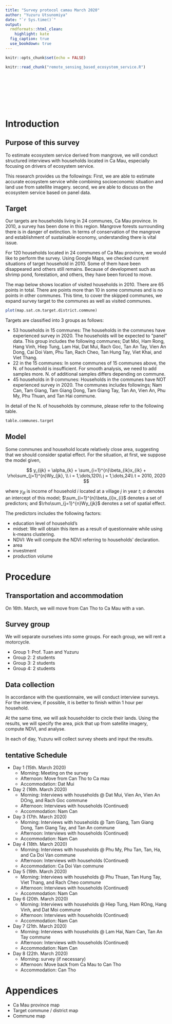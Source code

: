 ```yaml
---
title: "Survey protocol camau March 2020"
author: "Yuzuru Utsunomiya"
date: "`r Sys.time()`"
output:
  rmdformats::html_clean:
    highlight: kate
  fig_caption: true
  use_bookdown: true
---
```


```r
knitr::opts_chunk$set(echo = FALSE)
```

```r
knitr::read_chunk("remote_sensing_based_ecosystem_service.R")
```

```r
```

```r
```

```r
```

```r
```

```r
```

```r
```

```r
```

```r
```


# Introduction
## Purpose of this survey
To estimate ecosystem service derived from mangrove, we will conduct structured interviews with households located in Ca Mau, especially focusing on drivers of ecosystem service. 

This research provides us the followings: First, we are able to estimate accurate ecosystem service while combining socioeconomic situation and land use from satellite imagery. second, we are able to discuss on the ecosystem service based on panel data.

## Target
Our targets are households living in 24 communes, Ca Mau province. In 2010, a survey has been done in this region. Mangrove forests surrounding there is in danger of extinction. In terms of conservation of the mangrove and establishment of sustainable economy, understanding there is vital issue.

For 120 households located in 24 communes of Ca Mau province, we would like to perform the survey. Using Google Maps, we checked current situations of target household in 2010. Some of them have been disappeared and others still remains. Because of development such as shrimp pond, forestation, and others, they have been forced to move.

The map below shows location of visited households in 2010. There are 65 points in total. There are points more than 10 in some communes and is no points in other communes. This time, to cover the skipped communes, we expand survey target to the communes as well as visited communes.

```r
plot(map.sat.cm.target.district.commune)
```

Targets are classified into 3 groups as follows:

+ 53 households in 15 communes: The households in the communes have experienced survey in 2020. The households will be expected to "panel" data. This group includes the following communes; Dat Moi, Ham Rong, Hang Vinh, Hiep Tung, Lam Hai, Dat Mui, Rach Goc, Tan An Tay, Vien An Dong, Cai Doi Vam, Phu Tan, Rach Cheo, Tan Hung Tay, Viet Khai, and Viet Thang.
+ 22 in the 15 communes: In some communes of 15 communes above, the N. of household is insufficient. For smooth analysis, we need to add samples more. N. of additional samples differs depending on commune. 
+ 45 households in 9 communes: Households in the communes have NOT experienced survey in 2020. The communes includes followings; Nam Can, Tam Giang, Tam Giang Dong, Tam Giang Tay, Tan An, Vien An, Phu My, Phu Thuan, and Tan Hai commune.

In detail of the N. of households by commune, please refer to the following table.

```r
table.communes.target
```

## Model
Some communes and household locate relatively close area, suggesting that we should consider spatial effect. For the situation, at first, we suppose the model given,


$$
y_{ijk} = \alpha_{k} + \sum_{i=1}^{n}\beta_{ik}x_{ik} + \rho\sum_{j=1}^{n}Wy_{jk}, \\
i = 1,\dots,120\\
j = 1,\dots,24\\
t = 2010, 2020 
$$

where $y_{ijt}$ is income of household $i$ located at a village $j$ in year $t$; $\alpha$ denotes an intercept of this model; $\sum_{i=1}^{n}\beta_{i}x_{i}$ denotes a set of predictors; and $\rho\sum_{j=1}^{n}Wy_{jk}$ denotes a set of spatial effect.

The predictors includes the following factors: 

+ education level of household's 
+ midset: We will obtain this item as a result of questionnaire while using k-means clustering.
+ NDVI: We will compute the NDVI referring to households' declaration. 
+ area
+ investment
+ production volume

# Procedure
## Transportation and accommodation
On 16th. March, we will move from Can Tho to Ca Mau with a van. 

## Survey group
We will separate ourselves into some groups. For each group, we will rent a motorcycle.

+ Group 1: Prof. Tuan and Yuzuru
+ Group 2: 2 students
+ Group 3: 2 students
+ Group 4: 2 students

## Data collection
In accordance with the questionnaire, we will conduct interview surveys. For the interview, if possible, it is better to finish within 1 hour per household.

At the same time, we will ask householder to circle their lands. Using the results, we will specify the area, pick that up from satellite imagery, compute NDVI, and analyse. 

In each of day, Yuzuru will collect survey sheets and input the results.

## tentative Schedule
+ Day 1 (15th. March 2020)
    - Morning: Meeting on the survey
    - Afternoon: Move from Can Tho to Ca mau
    - Accommodation: Dat Mui
+ Day 2 (16th. March 2020) 
    - Morning: Interviews with households @ Dat Mui, Vien An, Vien An DOng, and Rach Goc commune
    - Afternoon: Interviews with households (Continued)
    - Accommodation: Nam Can
+ Day 3 (17th. March 2020)
    - Morning: Interviews with households @ Tam Giang, Tam Giang Dong, Tam Giang Tay, and Tan An commune
    - Afternoon: Interviews with households (Continued)
    - Accommodation: Nam Can
+ Day 4 (18th. March 2020) 
    - Morning: Interviews with households @ Phu My, Phu Tan, Tan, Ha, and Ca Doi Van commune
    - Afternoon: Interviews with households (Continued)
    - Accommodation: Ca Doi Van commune
+ Day 5 (19th. March 2020) 
    - Morning: Interviews with households @ Phu Thuan, Tan Hung Tay, Viet Thang, and Rach Cheo commune
    - Afternoon: Interviews with households (Continued)
    - Accommodation: Nam Can
+ Day 6 (20th. March 2020) 
    - Morning: Interviews with households @ Hiep Tung, Ham ROng, Hang Vinh, and Dat Moi commune
    - Afternoon: Interviews with households (Continued)
    - Accommodation: Nam Can
+ Day 7 (21th. March 2020) 
    - Morning: Interviews with households @ Lam Hai, Nam Can, Tan An Tay commune
    - Afternoon: Interviews with households (Continued)
    - Accommodation: Nam Can
+ Day 8 (22th. March 2020) 
    - Morning: survey (if necessary)
    - Afternoon: Move back from Ca Mau to Can Tho
    - Accommodation: Can Tho

# Appendices
+ Ca Mau province map
+ Target commune / district map
+ Commune map

